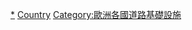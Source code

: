 {{containercat}}
{{Categories by country|nocat}}

[[Category:各國道路|*]]
[[Category:欧洲道路|Country]]
[[Category:歐洲各國道路基礎設施|Category:歐洲各國道路基礎設施]]